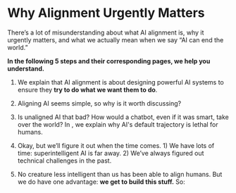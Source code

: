 
# Why Alignment Urgently Matters

<Promise>
  There’s a lot of misunderstanding about what AI alignment is, why it urgently
  matters, and what we actually mean when we say “AI can end the world.”
  
  **In the following 5 steps and their corresponding pages, we help you
  understand.**
</Promise>

1. <LinkBadge
     link="why-alignment/understanding-alignment"
     text="What exactly is AI “alignment”?"
   /> We explain that AI alignment is about designing powerful AI systems to ensure
   they **try to do what we want them to do**.

2. Aligning AI seems simple, so why is it worth discussing? <LinkBadge link="why-alignment/why-alignment-is-difficult" text="Why is alignment difficult?" />

3. Is unaligned AI that bad? How would a chatbot, even if it was smart, take over the world? In <LinkBadge link="why-alignment/default-dangerous" text="Unaligned AI: default dangerous" />, we explain why AI's default trajectory is lethal for humans.

4. Okay, but we’ll figure it out when the time comes. 1) We have lots of time: superintelligent AI is far away. 2) We’ve always figured out technical challenges in the past. <LinkBadge link="why-alignment/why-this-is-urgent" text="Why is this urgent?" />

5. No creature less intelligent than us has been able to align humans. But we do have one advantage: <b>we get to build this stuff.</b> So: <LinkBadge link="why-alignment/our-opportunity" text="How we actually align AI?" />
